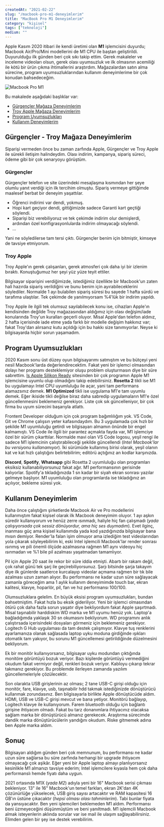 ```yaml
---
createdAt: "2021-02-22"
slug: "/macbook-pro-m1-deneyimlerim"
title: "MacBook Pro M1 Deneyimlerim"
category: "kişisel"
tags: ["teknoloji"]
medium: ""
---
```


Apple Kasım 2020 itibari ile kendi üretimi olan **M1** işlemcisini duyurdu; Macbook Air/Pro/Mini modellerini de M1 CPU ile baştan geliştirildi. Duyurulduğu ilk günden beri çok sıkı takip ettim. Gerek makaleler ve inceleme videoları olsun, gerek olası uyumsuzluk ve ilk olmasının acemiliği ile kötü bir ürün çıkma ihtimallerini araştırdım. Mağazalardan satın alma sürecine, program uyumsuzluklarından kullanım deneyimlerime bir çok konudan bahsedeceğim.

![Macbook Pro M1](/blog/2021-02-22/macbook-pro.jpg)

Bu makalede aşağıdaki başlıklar var:

- <a href="#gurgencler">Gürgençler Mağaza Deneyimlerim</a>
- <a href="#troy-apple">Troy Apple Mağaza Deneyimlerim</a>
- <a href="#program-uyumsuzluklari">Program Uyumsuzlukları</a>
- <a href="#kullanim-deneyimlerim">Kullanım Deneyimlerim</a>

## Gürgençler - Troy Mağaza Deneyimlerim

Siparişi vermeden önce bu zaman zarfında Apple, Gürgençler ve Troy Apple ile sürekli iletişim halindeydim. Olası indirim, kampanya, sipariş süreci, ödeme gibi bir çok senaryoyu görüştüm.

### Gürgençler

Gürgençler telefon ve site üzerindeki mesajlaşma kısmından her şeye olumlu yanıt verdiği için ilk tercihim olmuştu. Sipariş vermeye gittiğimde maalesef berbat bir deneyim yaşattılar.

- Öğrenci indirimi var dendi, yokmuş.
- Hopi kart geçiyor dendi, gittiğimizde sadece Garanti kart geçtiği söylendi.
- Siparişi biz verebiliyoruz ve tek çekimde indirim olur demişlerdi, ardından özel konfigrasyonlularda indirim olmayacağı söylendi.
- ...

Yani ne söyledilerse tam tersi çıktı. Gürgençler benim için bitmiştir, kimseye de tavsiye etmiyorum.

### Troy Apple

Troy Apple'ın gerek çalışanları, gerek atmosferi çok daha iyi bir izlenim bıraktı. Konuştuğumuz her şeyi yüz yüze teyit ettiler.

Bilgisayar siparişini verdiğimizde, istediğimiz özellikte bir Macbook'un zaten hali hazırda sipariş verildiğini ve bunu benim için ayırabileceklerini söylediler. Normalde 1 ayı bulabilen sipariş süresi bu sayede 1 hafta sürdü ve tarafıma ulaştılar. Tek çekimde de yanılmıyorsam %4'lük bir indirim yapıldı.

Troy Apple ile ilgili tek olumsuz sayılabilecek konu ise, cihazları Apple'ın kendisinden değilde Troy mağazasından aldığımız için olası değişim/iade konularında Troy'un kuralları geçerli oluyor. Misal Apple'dan telefon aldınız, 2 hafta içerisinde iade etme yada farklı bir modelle değişim hakkınız var; fakat Troy'dan alırsanız kutu açıldığı için bu hakkı size tanımıyorlar. Neyse ki bilgisayarda hiçbir sorun yaşamadım.

## Program Uyumsuzlukları

2020 Kasım sonu üst düzey oyun bilgisayarımı satmıştım ve bu bütçeyi yeni nesil Macbook'larda değerlendirecektim. Fakat yeni bir işlemci olmasından dolayı her programı desteklemiyor oluşu problem oluşturmasın diye bir süre sabrettim. <a href="https://isapplesiliconready.com/" target="_blank" rel="noreferrer noopener">Is Apple Silikon Ready</a> sitesinden bir çok programın Apple M1 işlemcisine uyumlu olup olmadığını takip edebilirsiniz. **Rosetta 2** tikli ise M1 bu uygulamayı Intel CPU uyumluluğu ile açar, yani tam performans alamazsınız demek. **M1 Optimized** tikli ise uygulama M1'e tam uyumlu demek. Eğer ikiside tikli değilse biraz daha sabredip uygulamaların M1'e özel güncellenmesini beklemeniz gerekiyor. Liste çok sık güncelleniyor, bir çok firma bu uyum sürecini başarıyla atlattı.

Frontent Developer olduğum için çok program bağımlılığım yok. VS Code, Git ve Chrome çalışsın yeter kafasındaydım. Bu 3 uygulamada çok hızlı bir şekilde M1 uyumluluğu getirdi ve bilgisayarı almamın önünde bir engel kalmamıştı. VS Code ile ilgili bir parantez açmakta fayda var, M1 işlemciye özel bir sürüm çıkarttılar. Normalde mavi olan VS Code logosu, yeşil rengi ile sadece M1 işlemcinin çalıştırabileceği şekilde güncellendi (_Intel Macbook'lar bu versiyonu kullanamıyor_). İki sürümüde kullanmış birisi olarak, yeşil olanın kat ve kat hızlı çalıştığını belirtebilirim; editörü açtığınız an kodlar karşınızda.

**Discord**, **Spotify**, **Whatsapp** gibi Rosetta 2 uyumluluğu olan programları eksiksiz kullanabiliyorsunuz fakat ağır. M1 performansının gerisinde kalıyorlar. Spotify'a tıkladığınızda 1 sn kadar bir siyah ekran sonrası yazılar gelmeye başlıyor. M1 uyumluluğu olan programlarda ise tıkladığınız an açılıyor, bekleme süresi yok.

## Kullanım Deneyimlerim

Daha önce çalıştığım şirketlerde Macbook Air ve Pro modellerini kullanmıştım fakat kişisel olarak ilk Macbook deneyimim oluyor. 1 ayı aşkın süredir kullanıyorum ve henüz zerre ısınmadı, haliyle hiç fan çalışmadı (_yada çalışıyorsada çok sessiz dönüyordur, ama hiç ses duymadım_). Evet ilginç, inanması güç ama kişisel kullanımda yada kod yazdığınızda bilgisayar bana mısın demiyor. Render'la falan işim olmuyor ama izlediğim test videolarından yola çıkarak söyleyebilirim ki, eski Intel işlemcili Macbook'lar render sonrası ısınmış ve pili önemli ölçüde azalmasına rağmen M1 aynı videoyu hiç ısınmadan ve %1 bile pil azalması yaşatmadan tamamlıyor.

Pil için Apple 20 saat ile rekor bir süre iddia etmişti. Abartı bir rakam değil, çok rahat günü tek şarj ile geçirebiliyorsunuz. Şarjı bitsinde şarja takayım diye ilk günlerde saatlerce kurcalayıp videolar açmama rağmen bir tık bile azalması uzun zaman alıyor. Bu performansı ne kadar uzun süre sağlayacak zamanla göreceğim ama 1 aylık kullanım deneyimimde touch bar, ekran kalitesi, klavye, hoparlör, pil, fan ve hız performansı 100/100.

Olumsuzluklara gelelim. En büyük eksisi program uyumsuzlukları, bundan bahsetmiştim. Fakat hızla bu eksik gideriliyor. Yeni bir işlemci olmasından ötürü çok daha fazla sorun yaşatır diye bekliyordum fakat Apple şaşırtmadı. Misal taşınabilir harddiskim WD marka ve M1 uyumu henüz yok. Laptop'a bağladığımda yaklaşık 30 sn okumasını bekliyorum. WD programını anlık çalıştırsada içerisindeki dosyaları görmeniz için beklemeniz gerekiyor. Logitech G Hub uygulaması da tam destek çalışmıyor. Klavye tuş renklerini ayarlamanıza olanak sağlasada laptop uyku moduna girdiğinde ışıkları otomatik tam yakıyor, bu sorunu M1 güncellemesi getirildiğinde düzelmesini bekliyorum.

Ek bir monitör kullanıyorsanız, bilgisayar uyku modundan çıktığında monitöre görüntüyü bozuk veriyor. Bazı kişilerde görüntüyü vermediğini okudum fakat vermiyor değil, renkleri bozuk veriyor. Kabloyu çıkarıp tekrar takmanız gerekiyor. Bu problemde ilerleyen zamanda yazılım güncellemeleriyle çözülecektir.

Son olarakta USB girişlerinin az olması; 2 tane USB-C girişi olduğu için monitör, fare, klavye, usb, taşınabilir hdd takmak istediğinizde dönüştürücü kullanmak zorundasınız. Ben bilgisayarla birlikte Apple dönüştücüde aldım. HDMI, USB ve USB-C girişi mevcut ve bana yetiyor. Monitörü bağlayıp, Logitech klavye ile kullanıyorum. Farem bluetooth olduğu için bağlantı girişine ihtiyacım olmadı. Fakat bu tarz donanımlara ihtiyacınız olacaksa sağlam marka bir dönüştürücü almanız gerekecek. Araştırma sürecimde dandik marka dönüştürücülerin yandığını okudum. Riske gitmemek adına ben Apple marka aldım.

## Sonuç

Bilgisayarı aldığım günden beri çok memnunum, bu performansı ne kadar uzun süre sağlarsa bu süre zarfında herhangi bir upgrade ihtiyacım olmayacağı çok aşikâr. Eğer yeni bir Apple laptop almayı planlıyorsanız kesinlikle M1 almanızı tavsiye ederim; Intel işlemcilere kıyasla hem çok daha performanslı hemde fiyatı daha uygun.

2021 ortasında M1X (_yada M2_) adıyla yeni bir 16" Macbook serisi çıkması bekleniyor. 13" ile 16" Macbook'un temel farkları, ekran 2K'dan 4K çözünürlüğe yükselecek, USB giriş sayısı artacaktır ve RAM kapasitesi 16 GB'ın üstüne çıkacaktır (_hepsi olması olası tahminlerim_). Tabi bunlar fiyata da yansıyacaktır. Ben yeni işlemcileri beklemeden M1 aldım. Performansı beni üzmeyeceğini düşünmüştüm ve beni yanıltmadı. M1 işlemcili Macbook almak isteyenlerin aklında sorular var ise mail ile ulaşım sağlayabilirsiniz. Elimden gelen bir şey ise destek verebilirim.
